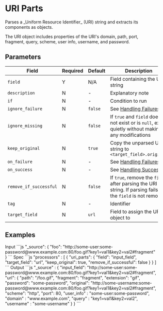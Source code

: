 
# URI Parts

<Synopsis>
Parses a _Uniform Resource Identifier_ (URI) string and extracts its components as objects.
</Synopsis>

The URI object includes properties of the URI's domain, path, port, fragment, query, scheme, user info, username, and password.

## Parameters

|Field|Required|Default|Description|
|---|---|---|---|
|`field`|Y|N/A|Field containing the URI string|
|`description`|N|-|Explanatory note|
|`if`|N|-|Condition to run|
|`ignore_failure`|N|`false`|See [Handling Failures](../handling-failures.mdx)|
|`ignore_missing`|N|`false`|If `true` and `field` does not exist or is `null`, exit quietly without making any modifications|
|`keep_original`|N|`true`|Copy the unparsed URI string to `<target_field>.original`|
|`on_failure`|N|-|See [Handling Failures](../handling-failures.mdx)|
|`on_success`|N|-|See [Handling Success](../handling-success.mdx)|
|`remove_if_successful`|N|`false`|If `true`, remove the `field` after parsing the URI string. If parsing fails, the `field` is not removed|
|`tag`|N|-|Identifier|
|`target_field`|N|`url`|Field to assign the URI object to|

## Examples

<Example>
   <Description>
      Input
   </Description>
   <SampleCode>
   ```js
   "_source": {
         "foo": "http://some-user:some-password@www.example.com:80/foo.gif?key1=val1&key2=val2#fragment"
   }
   ```
   </SampleCode>
   <Description>
      Spec
   </Description>
   <SampleCode>
   ```js
   "processors" : [
      {
         "uri_parts": {
            "field": "input_field",
            "target_field": "url",
            "keep_original": true,
            "remove_if_successful": false
         }
      }
   ]
   ```
   </SampleCode>
   <Description>
      Output
   </Description>
   <SampleCode>
   ```js
   "_source" : {
      "input_field": "http://some-user:some-password@www.example.com:80/foo.gif?key1=val1&key2=val2#fragment",
      "url": {
         "path": "/foo.gif",
         "fragment": "fragment",
         "extension": "gif",
         "password": "some-password",
         "original": "http://some-username:some-password@www.example.com:80/foo.gif?key1=val1&key2=val2#fragment",
         "scheme": "http",
         "port": 80,
         "user_info" : "some-user:some-password",
         "domain" : "www.example.com",
         "query" : "key1=val1&key2=val2",
         "username" : "some-username"
      }
   }
   ```
   </SampleCode>
</Example>
